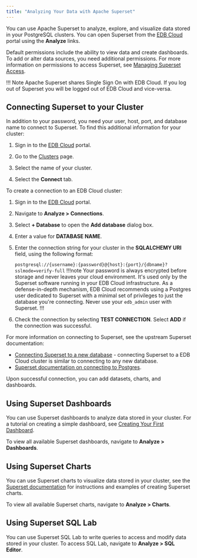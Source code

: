 ```yaml
---
title: "Analyzing Your Data with Apache Superset"
---
```

You can use Apache Superset to analyze, explore, and visualize data stored in your PostgreSQL clusters.
You can open Superset from the [EDB Cloud](https://portal.edbcloud.com/) portal using the **Analyze** links. 

Default permissions include the ability to view data and create dashboards. To add or alter data sources, you need additional permissions. For more information on permissions to access Superset, see [Managing Superset Access](../administering_cluster/01a_superset_access).

!!! Note
    Apache Superset shares Single Sign On with EDB Cloud. If you log out of Superset you will be logged out of EDB Cloud and vice-versa.


## Connecting Superset to your Cluster




In addition to your password, you need your user, host, port, and database name to connect to Superset. To find this additional information for your cluster:

1. Sign in to the [EDB Cloud](https://portal.edbcloud.com/) portal.

3. Go to the [Clusters](https://portal.edbcloud.com/clusters) page.
4. Select the name of your cluster.
5. Select the **Connect** tab.



To create a connection to an EDB Cloud cluster:

1. Sign in to the [EDB Cloud](https://portal.edbcloud.com/) portal.

2. Navigate to **Analyze > Connections**.
3. Select **+ Database** to open the **Add database** dialog box.
4. Enter a value for **DATABASE NAME**.
5. Enter the connection string for your cluster in the **SQLALCHEMY URI** field, using the following format:

    `postgresql://{username}:{password}@{host}:{port}/{dbname}?sslmode=verify-full`
   !!!note
   Your password is always encrypted before storage and never leaves your cloud environment. It's used only by the Superset software running in your EDB Cloud infrastructure. As a defense-in-depth mechanism, EDB Cloud recommends using a Postgres user dedicated to Superset with a minimal set of privileges to just the database you're connecting. Never use your `edb_admin` user with Superset.
   !!!
   
7. Check the connection by selecting **TEST CONNECTION**. Select **ADD** if the connection was successful.

For more information on connecting to Superset, see the upstream Superset documentation:
- [Connecting Superset to a new database](https://superset.apache.org/docs/creating-charts-dashboards/first-dashboard#connecting-to-a-new-database) - connecting Superset to a EDB Cloud cluster is similar to connecting to any new database.
- [Superset documentation on connecting to Postgres](https://superset.apache.org/docs/databases/postgres#postgres).


Upon successful connection, you can add datasets, charts, and dashboards.


## Using Superset Dashboards

You can use Superset dashboards to analyze data stored in your cluster. For a tutorial on creating a simple dashboard, see [Creating Your First Dashboard](https://superset.apache.org/docs/creating-charts-dashboards/first-dashboard).

To view all available Superset dashboards, navigate to **Analyze > Dashboards**.


## Using Superset Charts

You can use Superset charts to visualize data stored in your cluster, see the [Superset documentation](https://superset.apache.org/docs/creating-charts-dashboards/exploring-data) for instructions and examples of creating Superset charts.

To view all available Superset charts, navigate to **Analyze > Charts**.


## Using  Superset SQL Lab

You can use Superset SQL Lab to write queries to access and modify data stored in your cluster. To access SQL Lab, navigate to **Analyze > SQL Editor**.






